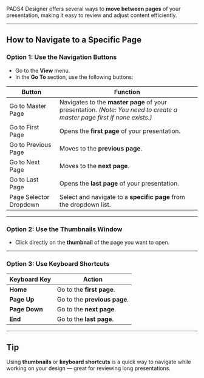 
PADS4 Designer offers several ways to **move between pages** of your presentation, making it easy to review and adjust content efficiently.

---

## **How to Navigate to a Specific Page**

### Option 1: Use the Navigation Buttons
- Go to the **View** menu.
- In the **Go To** section, use the following buttons:

| Button | Function |
|-------|-----------|
| Go to Master Page | Navigates to the **master page** of your presentation. *(Note: You need to create a master page first if none exists.)* |
| Go to First Page | Opens the **first page** of your presentation. |
| Go to Previous Page | Moves to the **previous page**. |
| Go to Next Page | Moves to the **next page**. |
| Go to Last Page | Opens the **last page** of your presentation. |
| Page Selector Dropdown | Select and navigate to a **specific page** from the dropdown list. |

---

### Option 2: Use the Thumbnails Window
- Click directly on the **thumbnail** of the page you want to open.

---

### Option 3: Use Keyboard Shortcuts

| Keyboard Key | Action |
|--------------|--------|
| **Home** | Go to the **first page**. |
| **Page Up** | Go to the **previous page**. |
| **Page Down** | Go to the **next page**. |
| **End** | Go to the **last page**. |

---

## **Tip**
Using **thumbnails** or **keyboard shortcuts** is a quick way to navigate while working on your design — great for reviewing long presentations.
